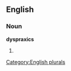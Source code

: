==English==

===Noun===
'''dyspraxics'''

# {{plural of|[[dyspraxic]]}}

[[Category:English plurals]]